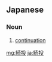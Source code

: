 ==Japanese==
{{ja-kanjitab|続|投}}

===Noun===
{{ja-noun|ぞくとう}}
# [[continuation]]

[[mg:続投]]
[[ja:続投]]